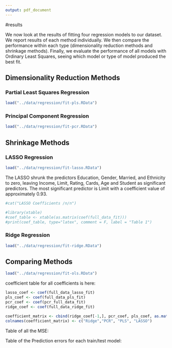 ```yaml
---
output: pdf_document
---
```

#results

We now look at the results of fitting four regression models to our dataset. We report results of each method individually. We then compare the performance within each type (dimensionality reduction methods and shrinkage methods). Finally, we evaluate the performance of all models with Ordinary Least Squares, seeing which model or type of model produced the best fit.


## Dimensionality Reduction Methods


### Partial Least Squares Regression

```r
load("../data/regression/fit-pls.RData")
```


### Principal Component Regression

```r
load("../data/regression/fit-pcr.RData")
```

## Shrinkage Methods

### LASSO Regression

```r
load("../data/regression/fit-lasso.RData")
```

The LASSO shrunk the predictors Education, Gender, Married, and Ethnicity to zero, leaving Income, Limit, Rating, Cards, Age and Student as significant predictors. The most significant predictor is Limit with a coefficient value of approximately 0.93.

```r
#cat("LASSO Coefficients /n/n")

#library(xtable)
#coef_table <- xtable(as.matrix(coef(full_data_fit)))
#print(coef_table, type="latex", comment = F, label = "Table 1")
```

### Ridge Regression

```r
load("../data/regression/fit-ridge.RData")
```



## Comparing Methods

```r
load("../data/regression/fit-ols.RData")
```





coefficient table for all coefficients is here:

```r
lasso_coef <- coef(full_data_lasso_fit)
pls_coef <- coef(full_data_pls_fit)
pcr_coef <- coef(pcr_full_data_fit)
ridge_coef <- coef(full_data_ridge_fit)

coefficient_matrix <- cbind(ridge_coef[-1,], pcr_coef, pls_coef, as.matrix(lasso_coef)[-1,])
colnames(coefficient_matrix) <- c("Ridge","PCR", "PLS", "LASSO")

```





Table of all the MSE:

Table of the Prediction errors for each train/test model:



